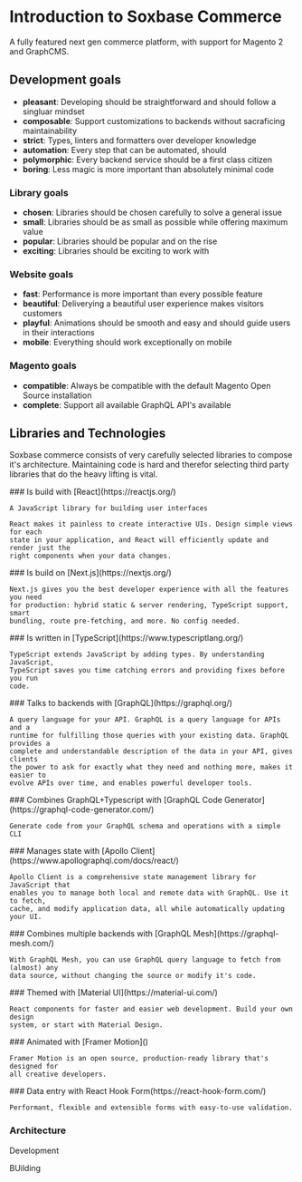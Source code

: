 # Introduction to Soxbase Commerce

A fully featured next gen commerce platform, with support for Magento 2 and
GraphCMS.

## Development goals

- **pleasant**: Developing should be straightforward and should follow a
  singluar mindset
- **composable**: Support customizations to backends without sacraficing
  maintainability
- **strict**: Types, linters and formatters over developer knowledge
- **automation**: Every step that can be automated, should
- **polymorphic**: Every backend service should be a first class citizen
- **boring**: Less magic is more important than absolutely minimal code

### Library goals

- **chosen**: Libraries should be chosen carefully to solve a general issue
- **small**: Libraries should be as small as possible while offering maximum
  value
- **popular**: Libraries should be popular and on the rise
- **exciting**: Libraries should be exciting to work with

### Website goals

- **fast**: Performance is more important than every possible feature
- **beautiful**: Deliverying a beautiful user experience makes visitors
  customers
- **playful**: Animations should be smooth and easy and should guide users in
  their interactions
- **mobile**: Everything should work exceptionally on mobile

### Magento goals

- **compatible**: Always be compatible with the default Magento Open Source
  installation
- **complete**: Support all available GraphQL API's available

## Libraries and Technologies

Soxbase commerce consists of very carefully selected libraries to compose it's
architecture. Maintaining code is hard and therefor selecting third party
libraries that do the heavy lifting is vital.

<div className='grid grid-cols-1 gap-4'>
  <div className='shadow-lg p-6'>
    ### Is build with [React](https://reactjs.org/)

    A JavaScript library for building user interfaces

    React makes it painless to create interactive UIs. Design simple views for each
    state in your application, and React will efficiently update and render just the
    right components when your data changes.

  </div>
  <div className='shadow-lg p-6'>
    ### Is build on [Next.js](https://nextjs.org/)

    Next.js gives you the best developer experience with all the features you need
    for production: hybrid static & server rendering, TypeScript support, smart
    bundling, route pre-fetching, and more. No config needed.

  </div>

  <div className='shadow-lg p-6'>
    ### Is written in [TypeScript](https://www.typescriptlang.org/)

    TypeScript extends JavaScript by adding types. By understanding JavaScript,
    TypeScript saves you time catching errors and providing fixes before you run
    code.

  </div>
  <div className='shadow-lg p-6'>
    ### Talks to backends with [GraphQL](https://graphql.org/)

    A query language for your API. GraphQL is a query language for APIs and a
    runtime for fulfilling those queries with your existing data. GraphQL provides a
    complete and understandable description of the data in your API, gives clients
    the power to ask for exactly what they need and nothing more, makes it easier to
    evolve APIs over time, and enables powerful developer tools.

  </div>
  <div className='shadow-lg p-6'>
    ### Combines GraphQL+Typescript with [GraphQL Code Generator](https://graphql-code-generator.com/)

    Generate code from your GraphQL schema and operations with a simple CLI

  </div>
  <div className='shadow-lg p-6'>
    ### Manages state with [Apollo Client](https://www.apollographql.com/docs/react/)

    Apollo Client is a comprehensive state management library for JavaScript that
    enables you to manage both local and remote data with GraphQL. Use it to fetch,
    cache, and modify application data, all while automatically updating your UI.

  </div>
  <div className='shadow-lg p-6'>
    ### Combines multiple backends with [GraphQL Mesh](https://graphql-mesh.com/)

    With GraphQL Mesh, you can use GraphQL query language to fetch from (almost) any
    data source, without changing the source or modify it's code.

  </div>
  <div className='shadow-lg p-6'>
    ### Themed with [Material UI](https://material-ui.com/)

    React components for faster and easier web development. Build your own design
    system, or start with Material Design.

  </div>
  <div className='shadow-lg p-6'>
    ### Animated with [Framer Motion]()

    Framer Motion is an open source, production-ready library that's designed for
    all creative developers.

  </div>
  <div className='shadow-lg p-6'>
    ### Data entry with React Hook Form(https://react-hook-form.com/)

    Performant, flexible and extensible forms with easy-to-use validation.

  </div>
</div>

### Architecture

Development

BUilding

